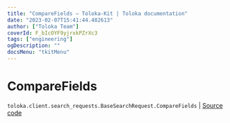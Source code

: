 ```yaml
---
title: "CompareFields — Toloka-Kit | Toloka documentation"
date: "2023-02-07T15:41:44.482613"
author: ["Toloka Team"]
coverId: F_bIcOYF9yjrxkPZrXc3
tags: ["engineering"]
ogDescription: ""
docsMenu: "tkitMenu"
---
```


# CompareFields
`toloka.client.search_requests.BaseSearchRequest.CompareFields` | [Source code](https://github.com/Toloka/toloka-kit/blob/v1.1.3/src/client/search_requests.py#L174)